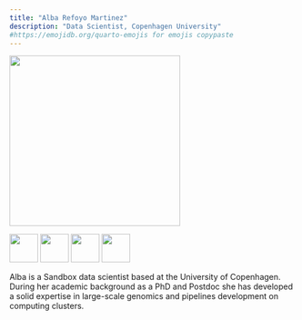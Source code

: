 ```yaml
---
title: "Alba Refoyo Martinez"
description: "Data Scientist, Copenhagen University"
#https://emojidb.org/quarto-emojis for emojis copypaste
---
```


![](alba.jpg){width=300}


[![](LinkedIN.png){width=50}](https://dk.linkedin.com/in/albarefoyo)   [![](Github_black.png){width=50}](https://github.com/albarema)   [![](Outlook.png){width=50}](alba.martinez@sund.ku.dk?subject=Test)   [![](mapPin.png){width=50}](https:heads.ku.dk)


Alba is a Sandbox data scientist based at the University of Copenhagen. During her academic background as a PhD and Postdoc she has developed a solid expertise in large-scale genomics and pipelines development on computing clusters.

